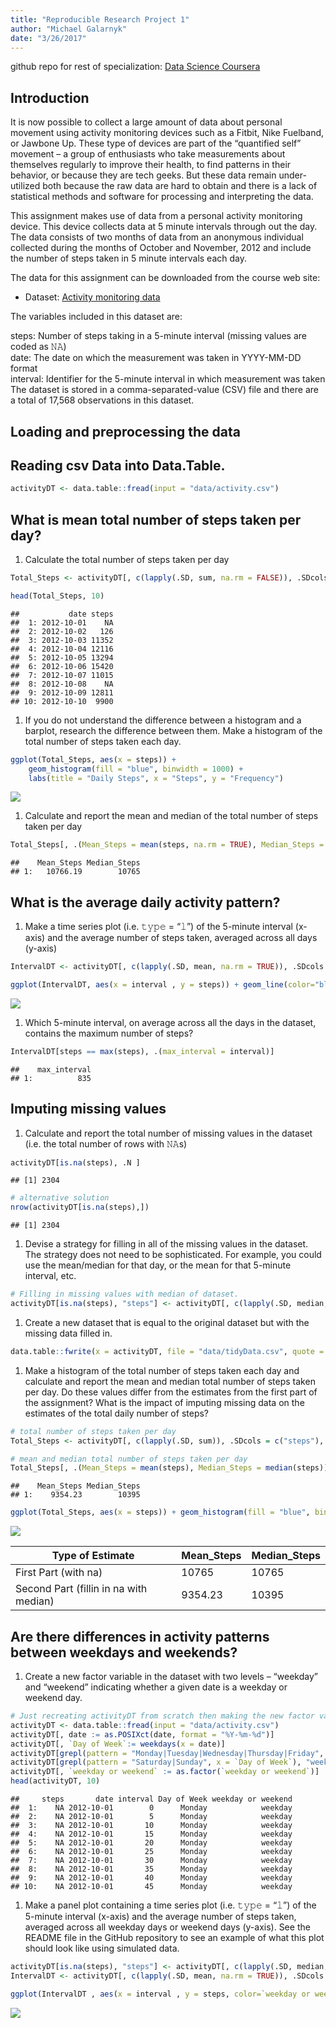 ```yaml
---
title: "Reproducible Research Project 1"
author: "Michael Galarnyk"
date: "3/26/2017"
---
```


github repo for rest of specialization: [Data Science Coursera](https://github.com/mGalarnyk/datasciencecoursera)

Introduction
------------

It is now possible to collect a large amount of data about personal movement using activity monitoring devices such as a Fitbit, Nike Fuelband, or Jawbone Up. These type of devices are part of the “quantified self” movement – a group of enthusiasts who take measurements about themselves regularly to improve their health, to find patterns in their behavior, or because they are tech geeks. But these data remain under-utilized both because the raw data are hard to obtain and there is a lack of statistical methods and software for processing and interpreting the data.

This assignment makes use of data from a personal activity monitoring device. This device collects data at 5 minute intervals through out the day. The data consists of two months of data from an anonymous individual collected during the months of October and November, 2012 and include the number of steps taken in 5 minute intervals each day.

The data for this assignment can be downloaded from the course web site:

-   Dataset: [Activity monitoring data](https://d396qusza40orc.cloudfront.net/repdata%2Fdata%2Factivity.zip)

The variables included in this dataset are:

steps: Number of steps taking in a 5-minute interval (missing values are coded as 𝙽𝙰) </br> date: The date on which the measurement was taken in YYYY-MM-DD format </br> interval: Identifier for the 5-minute interval in which measurement was taken </br> The dataset is stored in a comma-separated-value (CSV) file and there are a total of 17,568 observations in this dataset.

Loading and preprocessing the data
----------------------------------
Reading csv Data into Data.Table.
---------------------------------

``` r
activityDT <- data.table::fread(input = "data/activity.csv")
```

What is mean total number of steps taken per day?
-------------------------------------------------

1.  Calculate the total number of steps taken per day

``` r
Total_Steps <- activityDT[, c(lapply(.SD, sum, na.rm = FALSE)), .SDcols = c("steps"), by = .(date)] 

head(Total_Steps, 10)
```

    ##           date steps
    ##  1: 2012-10-01    NA
    ##  2: 2012-10-02   126
    ##  3: 2012-10-03 11352
    ##  4: 2012-10-04 12116
    ##  5: 2012-10-05 13294
    ##  6: 2012-10-06 15420
    ##  7: 2012-10-07 11015
    ##  8: 2012-10-08    NA
    ##  9: 2012-10-09 12811
    ## 10: 2012-10-10  9900

1.  If you do not understand the difference between a histogram and a barplot, research the difference between them. Make a histogram of the total number of steps taken each day.

``` r
ggplot(Total_Steps, aes(x = steps)) +
    geom_histogram(fill = "blue", binwidth = 1000) +
    labs(title = "Daily Steps", x = "Steps", y = "Frequency")
```

![](https://github.com/shrustisuvarna156/RepData_PeerAssessment1/blob/master/histogram%20of%20daily%20steps.png)

1.  Calculate and report the mean and median of the total number of steps taken per day

``` r
Total_Steps[, .(Mean_Steps = mean(steps, na.rm = TRUE), Median_Steps = median(steps, na.rm = TRUE))]
```

    ##    Mean_Steps Median_Steps
    ## 1:   10766.19        10765

What is the average daily activity pattern?
-------------------------------------------

1.  Make a time series plot (i.e. 𝚝𝚢𝚙𝚎 = "𝚕") of the 5-minute interval (x-axis) and the average number of steps taken, averaged across all days (y-axis)

``` r
IntervalDT <- activityDT[, c(lapply(.SD, mean, na.rm = TRUE)), .SDcols = c("steps"), by = .(interval)] 

ggplot(IntervalDT, aes(x = interval , y = steps)) + geom_line(color="blue", size=1) + labs(title = "Avg. Daily Steps", x = "Interval", y = "Avg. Steps per day")
```

![](https://github.com/shrustisuvarna156/RepData_PeerAssessment1/blob/master/avg_daily_steps.png)

1.  Which 5-minute interval, on average across all the days in the dataset, contains the maximum number of steps?

``` r
IntervalDT[steps == max(steps), .(max_interval = interval)]
```

    ##    max_interval
    ## 1:          835

Imputing missing values
-----------------------

1.  Calculate and report the total number of missing values in the dataset (i.e. the total number of rows with 𝙽𝙰s)

``` r
activityDT[is.na(steps), .N ]
```

    ## [1] 2304

``` r
# alternative solution
nrow(activityDT[is.na(steps),])
```

    ## [1] 2304

1.  Devise a strategy for filling in all of the missing values in the dataset. The strategy does not need to be sophisticated. For example, you could use the mean/median for that day, or the mean for that 5-minute interval, etc.

``` r
# Filling in missing values with median of dataset. 
activityDT[is.na(steps), "steps"] <- activityDT[, c(lapply(.SD, median, na.rm = TRUE)), .SDcols = c("steps")]
```

1.  Create a new dataset that is equal to the original dataset but with the missing data filled in.

``` r
data.table::fwrite(x = activityDT, file = "data/tidyData.csv", quote = FALSE)
```

1.  Make a histogram of the total number of steps taken each day and calculate and report the mean and median total number of steps taken per day. Do these values differ from the estimates from the first part of the assignment? What is the impact of imputing missing data on the estimates of the total daily number of steps?

``` r
# total number of steps taken per day
Total_Steps <- activityDT[, c(lapply(.SD, sum)), .SDcols = c("steps"), by = .(date)] 

# mean and median total number of steps taken per day
Total_Steps[, .(Mean_Steps = mean(steps), Median_Steps = median(steps))]
```

    ##    Mean_Steps Median_Steps
    ## 1:    9354.23        10395

``` r
ggplot(Total_Steps, aes(x = steps)) + geom_histogram(fill = "blue", binwidth = 1000) + labs(title = "Daily Steps", x = "Steps", y = "Frequency")
```

![](https://github.com/shrustisuvarna156/RepData_PeerAssessment1/blob/master/missingvalhist.png)

| Type of Estimate                       | Mean\_Steps | Median\_Steps |
|----------------------------------------|-------------|---------------|
| First Part (with na)                   | 10765       | 10765         |
| Second Part (fillin in na with median) | 9354.23     | 10395         |

Are there differences in activity patterns between weekdays and weekends?
-------------------------------------------------------------------------

1.  Create a new factor variable in the dataset with two levels – “weekday” and “weekend” indicating whether a given date is a weekday or weekend day.

``` r
# Just recreating activityDT from scratch then making the new factor variable. (No need to, just want to be clear on what the entire process is.) 
activityDT <- data.table::fread(input = "data/activity.csv")
activityDT[, date := as.POSIXct(date, format = "%Y-%m-%d")]
activityDT[, `Day of Week`:= weekdays(x = date)]
activityDT[grepl(pattern = "Monday|Tuesday|Wednesday|Thursday|Friday", x = `Day of Week`), "weekday or weekend"] <- "weekday"
activityDT[grepl(pattern = "Saturday|Sunday", x = `Day of Week`), "weekday or weekend"] <- "weekend"
activityDT[, `weekday or weekend` := as.factor(`weekday or weekend`)]
head(activityDT, 10)
```

    ##     steps       date interval Day of Week weekday or weekend
    ##  1:    NA 2012-10-01        0      Monday            weekday
    ##  2:    NA 2012-10-01        5      Monday            weekday
    ##  3:    NA 2012-10-01       10      Monday            weekday
    ##  4:    NA 2012-10-01       15      Monday            weekday
    ##  5:    NA 2012-10-01       20      Monday            weekday
    ##  6:    NA 2012-10-01       25      Monday            weekday
    ##  7:    NA 2012-10-01       30      Monday            weekday
    ##  8:    NA 2012-10-01       35      Monday            weekday
    ##  9:    NA 2012-10-01       40      Monday            weekday
    ## 10:    NA 2012-10-01       45      Monday            weekday

1.  Make a panel plot containing a time series plot (i.e. 𝚝𝚢𝚙𝚎 = "𝚕") of the 5-minute interval (x-axis) and the average number of steps taken, averaged across all weekday days or weekend days (y-axis). See the README file in the GitHub repository to see an example of what this plot should look like using simulated data.

``` r
activityDT[is.na(steps), "steps"] <- activityDT[, c(lapply(.SD, median, na.rm = TRUE)), .SDcols = c("steps")]
IntervalDT <- activityDT[, c(lapply(.SD, mean, na.rm = TRUE)), .SDcols = c("steps"), by = .(interval, `weekday or weekend`)] 

ggplot(IntervalDT , aes(x = interval , y = steps, color=`weekday or weekend`)) + geom_line() + labs(title = "Avg. Daily Steps by Weektype", x = "Interval", y = "No. of Steps") + facet_wrap(~`weekday or weekend` , ncol = 1, nrow=2)
```

![](https://github.com/shrustisuvarna156/RepData_PeerAssessment1/blob/master/panelplot.png)
